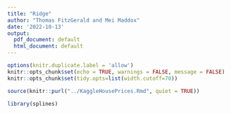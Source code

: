 ```yaml
---
title: "Ridge"
author: "Thomas FitzGerald and Mei Maddox"
date: '2022-10-13'
output:
  pdf_document: default
  html_document: default
---
```


```r
options(knitr.duplicate.label = 'allow')
knitr::opts_chunk$set(echo = TRUE, warnings = FALSE, message = FALSE)
knitr::opts_chunk$set(tidy.opts=list(width.cutoff=70))
```

```r
source(knitr::purl("../KaggleHousePrices.Rmd", quiet = TRUE))
```

```r
library(splines)
```


